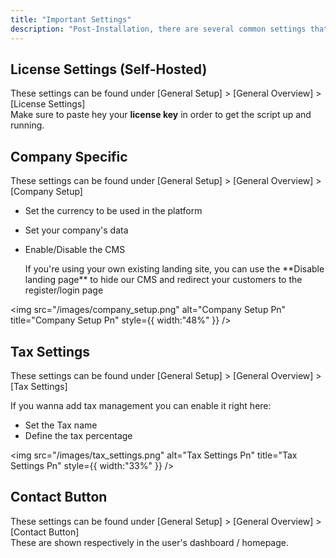 ```yaml
---
title: "Important Settings"
description: "Post-Installation, there are several common settings that should be reviewed and adjusted as necessary. Time permitting, it's a good idea to go through all the settings for the system and company."
---
```


## License Settings (Self-Hosted)

These settings can be found under [General Setup] \> [General Overview] \> [License Settings]\
Make sure to paste hey your **license key** in order to get the script up and running.

## Company Specific

These settings can be found under [General Setup] \> [General Overview] \> [Company Setup]

- Set the currency to be used in the platform
- Set your company's data
- Enable/Disable the CMS

  <Note>
    If you're using your own existing landing site, you can use the **Disable landing page** to hide our CMS and redirect your customers to the register/login page
  </Note>

<img
  src="/images/company_setup.png"
  alt="Company Setup Pn"
  title="Company Setup Pn"
  style={{ width:"48%" }}
/>

## Tax Settings

These settings can be found under [General Setup] \> [General Overview] \> [Tax Settings]

If you wanna add tax management you can enable it right here:

- Set the Tax name
- Define the tax percentage

<img
  src="/images/tax_settings.png"
  alt="Tax Settings Pn"
  title="Tax Settings Pn"
  style={{ width:"33%" }}
/>

## Contact Button

These settings can be found under [General Setup] \> [General Overview] \> [Contact Button]\
These are shown respectively in the user's dashboard / homepage.